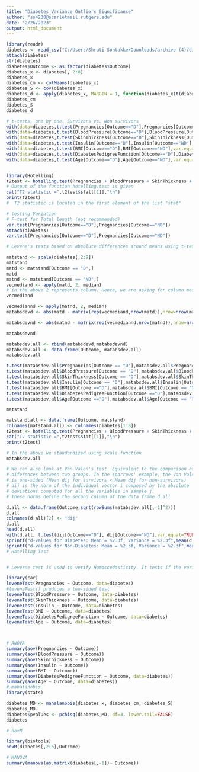 ---
title: "Diabetes_Variance_Outliers_Significance"
author: "ss4230@scarletmail.rutgers.edu"
date: "2/26/2023"
output: html_document
---
  
  ```{r}

library(readr)
diabetes <- read_csv("C:/Users/Shruti Sontakke/Downloads/archive (4)/diabetes.csv")
attach(diabetes)
str(diabetes)
diabetes$Outcome <- as.factor(diabetes$Outcome)
diabetes_x <- diabetes[, 2:8]
diabetes_x
diabetes_cm <- colMeans(diabetes_x)
diabetes_S <- cov(diabetes_x)
diabetes_d <- apply(diabetes_x, MARGIN = 1, function(diabetes_x)t(diabetes_x - diabetes_cm) %*% solve(diabetes_S) %*% (diabetes_x - diabetes_cm))
diabetes_cm
diabetes_S
diabetes_d

# t-tests, one by one. Survivors vs. Non survivors
with(data=diabetes,t.test(Pregnancies[Outcome=="D"],Pregnancies[Outcome=="ND"],var.equal=TRUE))
with(data=diabetes,t.test(BloodPressure[Outcome=="D"],BloodPressure[Outcome=="ND"],var.equal=TRUE))
with(data=diabetes,t.test(SkinThickness[Outcome=="D"],SkinThickness[Outcome=="ND"],var.equal=TRUE))
with(data=diabetes,t.test(Insulin[Outcome=="D"],Insulin[Outcome=="ND"],var.equal=TRUE))
with(data=diabetes,t.test(BMI[Outcome=="D"],BMI[Outcome=="ND"],var.equal=TRUE))
with(data=diabetes,t.test(DiabetesPedigreeFunction[Outcome=="D"],DiabetesPedigreeFunction[Outcome=="ND"],var.equal=TRUE))
with(data=diabetes,t.test(Age[Outcome=="D"],Age[Outcome=="ND"],var.equal=TRUE))


library(Hotelling)
t2test <- hotelling.test(Pregnancies + BloodPressure + SkinThickness + Insulin + BMI + DiabetesPedigreeFunction + Age ~ Outcome, data=diabetes)
# Output of the function hotelling.test is given
cat("T2 statistic =",t2test$stat[[1]],"\n")
print(t2test)
#  T2 statistic is located in the first element of the list "stat"

# testing Variation
# F-test for Total length (not recommended)
var.test(Pregnancies[Outcome=="D"],Pregnancies[Outcome=="ND"])
attach(diabetes)
var.test(Pregnancies[Outcome=="D"],Pregnancies[Outcome=="ND"])

# Levene's tests based on absolute differences around means using t-tests. Standarizing the sparrows data set with scale()

matstand <- scale(diabetes[,2:9])
matstand
matd <- matstand[Outcome == "D",]
matd
matnd <- matstand[Outcome == "ND",]
vecmediand <- apply(matd, 2, median)
# in the above 2 represents column. Hence, we are asking for column median
vecmediand

vecmediannd <- apply(matnd, 2, median)
matabsdevd <- abs(matd - matrix(rep(vecmediand,nrow(matd)),nrow=nrow(matd), byrow=TRUE))

matabsdevnd <- abs(matnd - matrix(rep(vecmediannd,nrow(matnd)),nrow=nrow(matnd), byrow=TRUE))

matabsdevnd

matabsdev.all <- rbind(matabsdevd,matabsdevnd)
matabsdev.all <- data.frame(Outcome, matabsdev.all)
matabsdev.all

t.test(matabsdev.all$Pregnancies[Outcome == "D"],matabsdev.all$Pregnancies[Outcome == "ND"], alternative="less",var.equal = TRUE)
t.test(matabsdev.all$BloodPressure[Outcome == "D"],matabsdev.all$BloodPressure[Outcome == "ND"], alternative="less",var.equal = TRUE)
t.test(matabsdev.all$SkinThickness[Outcome == "D"],matabsdev.all$SkinThickness[Outcome == "ND"], alternative="less",var.equal = TRUE)
t.test(matabsdev.all$Insulin[Outcome == "D"],matabsdev.all$Insulin[Outcome == "ND"], alternative="less",var.equal = TRUE)
t.test(matabsdev.all$BMI[Outcome =="D"],matabsdev.all$BMI[Outcome == "ND"], alternative="less",var.equal = TRUE)
t.test(matabsdev.all$DiabetesPedigreeFunction[Outcome =="D"],matabsdev.all$DiabetesPedigreeFunction[Outcome == "ND"], alternative="less",var.equal = TRUE)
t.test(matabsdev.all$Age[Outcome =="D"],matabsdev.all$Age[Outcome == "ND"], alternative="less",var.equal = TRUE)

matstand

matstand.all <- data.frame(Outcome, matstand)
colnames(matstand.all) <- colnames(diabetes[1:8])
t2test <- hotelling.test(Pregnancies + BloodPressure + SkinThickness + Insulin + BMI + DiabetesPedigreeFunction + Age ~ Outcome, data=matstand.all)
cat("T2 statistic =",t2test$stat[[1]],"\n")
print(t2test)

# In the above we standardized using scale function
matabsdev.all

# We can also look at Van Valen's test. Equivalent to the comparison of mean absolute median
# diferences between two groups. In the sparrows' example, the Van Valen's test
# is one-sided (Mean dij for survivors < Mean dij for non-survivors)
# dij is the norm of the individual vector i composed by the absolute
# deviations computed for all the variables in sample j.
# These norms define the second column of the data frame d.all

d.all <- data.frame(Outcome,sqrt(rowSums(matabsdev.all[,-1]^2)))
d.all
colnames(d.all)[2] <- "dij"
d.all
head(d.all)
with(d.all, t.test(dij[Outcome=="D"], dij[Outcome=="ND"],var.equal=TRUE, alternative="less"))
sprintf("d-values for Diabetes: Mean = %2.3f, Variance = %2.3f",mean(d.all$dij[Outcome=="D"]),var(d.all$dij[Outcome=="D"]))
sprintf("d-values for Non-Diabetes: Mean = %2.3f, Variance = %2.3f",mean(d.all$dij[Outcome=="ND"]),var(d.all$dij[Outcome=="ND"]))
# Hotelling Test


# Leverne test is used to verify Homoscedasticity. It tests if the variance of two samples are # #equal. Levene's test is an inferential statistic used to assess the equality of variances for a #variable calculated for two or more groups.[1] Some common statistical procedures assume that #variances of the populations from which different samples are drawn are equal. Levene's test #assesses this assumption.

library(car)
leveneTest(Pregnancies ~ Outcome, data=diabetes)
#leveneTest() produces a two-sided test
leveneTest(BloodPressure ~ Outcome, data=diabetes)
leveneTest(SkinThickness ~ Outcome, data=diabetes)
leveneTest(Insulin ~ Outcome, data=diabetes)
leveneTest(BMI ~ Outcome, data=diabetes)
leveneTest(DiabetesPedigreeFunction ~ Outcome, data=diabetes)
leveneTest(Age ~ Outcome, data=diabetes)



# ANOVA
summary(aov(Pregnancies ~ Outcome))
summary(aov(BloodPressure ~ Outcome))
summary(aov(SkinThickness ~ Outcome))
summary(aov(Insulin ~ Outcome))
summary(aov(BMI ~ Outcome))
summary(aov(DiabetesPedigreeFunction ~ Outcome, data=diabetes))
summary(aov(Age ~ Outcome, data=diabetes))
# mahalanobis
library(stats)

diabetes_MD <- mahalanobis(diabetes_x, diabetes_cm, diabetes_S)
diabetes_MD
diabetes$pvalues <- pchisq(diabetes_MD, df=3, lower.tail=FALSE)
diabetes

# BoxM

library(biotools)
boxM(diabetes[,2:6],Outcome)

# MANOVA
summary(manova(as.matrix(diabetes[,-1])~ Outcome))
```
